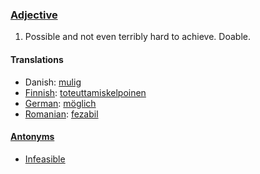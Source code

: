 === [[Adjective]] ===

#Possible and not even terribly hard to achieve. Doable.

==== Translations ====

* Danish: [[mulig]]
*[[Finnish]]: [[toteuttamiskelpoinen]]
*[[German]]: [[möglich]]
*[[Romanian]]: [[fezabil]] 

====[[Antonym]]s====
*[[Infeasible]]